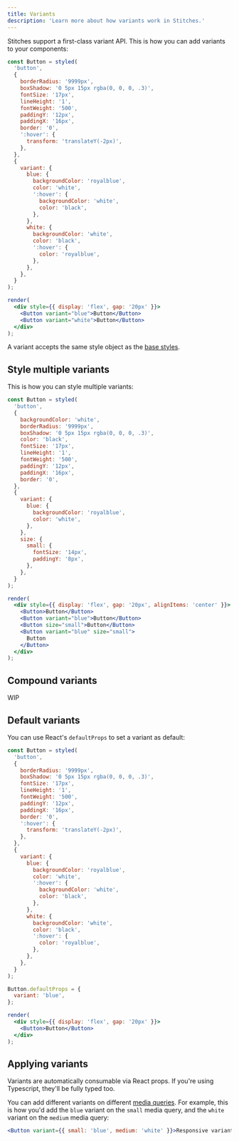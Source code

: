 ```yaml
---
title: Variants
description: 'Learn more about how variants work in Stitches.'
---
```


Stitches support a first-class variant API. This is how you can add variants to your components:

```jsx live manual
const Button = styled(
  'button',
  {
    borderRadius: '9999px',
    boxShadow: '0 5px 15px rgba(0, 0, 0, .3)',
    fontSize: '17px',
    lineHeight: '1',
    fontWeight: '500',
    paddingY: '12px',
    paddingX: '16px',
    border: '0',
    ':hover': {
      transform: 'translateY(-2px)',
    },
  },
  {
    variant: {
      blue: {
        backgroundColor: 'royalblue',
        color: 'white',
        ':hover': {
          backgroundColor: 'white',
          color: 'black',
        },
      },
      white: {
        backgroundColor: 'white',
        color: 'black',
        ':hover': {
          color: 'royalblue',
        },
      },
    },
  }
);

render(
  <div style={{ display: 'flex', gap: '20px' }}>
    <Button variant="blue">Button</Button>
    <Button variant="white">Button</Button>
  </div>
);
```

A variant accepts the same style object as the [base styles](/docs/base-styles).

## Style multiple variants

This is how you can style multiple variants:

```jsx live manual
const Button = styled(
  'button',
  {
    backgroundColor: 'white',
    borderRadius: '9999px',
    boxShadow: '0 5px 15px rgba(0, 0, 0, .3)',
    color: 'black',
    fontSize: '17px',
    lineHeight: '1',
    fontWeight: '500',
    paddingY: '12px',
    paddingX: '16px',
    border: '0',
  },
  {
    variant: {
      blue: {
        backgroundColor: 'royalblue',
        color: 'white',
      },
    },
    size: {
      small: {
        fontSize: '14px',
        paddingY: '8px',
      },
    },
  }
);

render(
  <div style={{ display: 'flex', gap: '20px', alignItems: 'center' }}>
    <Button>Button</Button>
    <Button variant="blue">Button</Button>
    <Button size="small">Button</Button>
    <Button variant="blue" size="small">
      Button
    </Button>
  </div>
);
```

## Compound variants

WIP

## Default variants

You can use React's `defaultProps` to set a variant as default:

```jsx live manual
const Button = styled(
  'button',
  {
    borderRadius: '9999px',
    boxShadow: '0 5px 15px rgba(0, 0, 0, .3)',
    fontSize: '17px',
    lineHeight: '1',
    fontWeight: '500',
    paddingY: '12px',
    paddingX: '16px',
    border: '0',
    ':hover': {
      transform: 'translateY(-2px)',
    },
  },
  {
    variant: {
      blue: {
        backgroundColor: 'royalblue',
        color: 'white',
        ':hover': {
          backgroundColor: 'white',
          color: 'black',
        },
      },
      white: {
        backgroundColor: 'white',
        color: 'black',
        ':hover': {
          color: 'royalblue',
        },
      },
    },
  }
);

Button.defaultProps = {
  variant: 'blue',
};

render(
  <div style={{ display: 'flex', gap: '20px' }}>
    <Button>Button</Button>
  </div>
);
```

## Applying variants

Variants are automatically consumable via React props. If you're using Typescript, they'll be fully typed too.

You can add different variants on different [media queries](/docs/screens). For example, this is how you'd add the `blue` variant on the `small` media query, and the `white` variant on the `medium` media query:

```jsx
<Button variant={{ small: 'blue', medium: 'white' }}>Responsive variant</Button>
```
